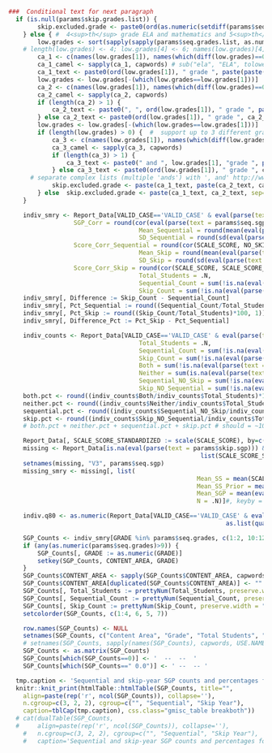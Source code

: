 ```r
###  Conditional text for next paragraph
  if (is.null(params$skip.grades.list)) {
		skip.excluded.grade <- paste0(ord(as.numeric(setdiff(params$seq.grades, params$skip.grades))), " grade")
	} else { #  4<sup>th</sup> grade ELA and mathematics and 5<sup>th</sup> grade science
		low.grades <- sort(sapply(sapply(params$seq.grades.list, as.numeric), min))
    # length(low.grades) <- 4; low.grades[4] <- 6; names(low.grades)[4] <- "SOCIAL_STUDIES" # For testing ca_3 with Utah
		ca_1 <- c(names(low.grades[1]), names(which(diff(low.grades)==0)))
		ca_1_camel <- sapply(ca_1, capwords) # sub("ela", "ELA", tolower(ca_1))
		ca_1_text <- paste0(ord(low.grades[1]), " grade ", paste(paste(head(ca_1_camel, -1), collapse=", "), tail(ca_1_camel, 1), sep=" and "))
		low.grades <- low.grades[-(which(low.grades==low.grades[1]))]
		ca_2 <- c(names(low.grades[1]), names(which(diff(low.grades)==0)))
		ca_2_camel <- sapply(ca_2, capwords)
		if (length(ca_2) > 1) {
			ca_2_text <- paste0(", ", ord(low.grades[1]), " grade ", paste(paste(head(ca_2_camel, -1), collapse=", "), tail(ca_2_camel, 1), sep=" and "))
		} else ca_2_text <- paste0(ord(low.grades[1]), " grade ", ca_2_camel)
		low.grades <- low.grades[-(which(low.grades==low.grades[1]))]
		if (length(low.grades) > 0) {  #  support up to 3 different grade starts.
			ca_3 <- c(names(low.grades[1]), names(which(diff(low.grades)==0)))
			ca_3_camel <- sapply(ca_3, capwords)
			if (length(ca_3) > 1) {
				ca_3_text <- paste0(" and ", low.grades[1], "grade ", paste(paste(head(ca_3_camel, -1), collapse=", "), tail(ca_3_camel, 1), sep=" and "))
			} else ca_3_text <- paste0(ord(low.grades[1]), " grade ", ca_3_camel)
      # separate complex lists (multiple 'ands') with ', and' http://www.sussex.ac.uk/informatics/punctuation/comma/listing
			skip.excluded.grade <- paste(ca_1_text, paste(ca_2_text, ca_3_text, sep=", and "), sep=", ")
		} else 	skip.excluded.grade <- paste(ca_1_text, ca_2_text, sep=", and ")
	}
```

```r
	indiv_smry <- Report_Data[VALID_CASE=='VALID_CASE' & eval(parse(text = params$seq.subset)), list(
                  SGP_Corr = round(cor(eval(parse(text = params$seq.sgp)), eval(parse(text = params$skip.sgp)), use="pairwise.complete"), 2),
									Mean_Sequential = round(mean(eval(parse(text = params$seq.sgp)), na.rm = TRUE), 1),
									SD_Sequential = round(sd(eval(parse(text = params$seq.sgp)), na.rm = TRUE), 1),
                  Score_Corr_Sequential = round(cor(SCALE_SCORE, NO_SKIP_SGP_SCALE_SCORE_PRIOR_STANDARDIZED, use="pairwise.complete"), 2),
									Mean_Skip = round(mean(eval(parse(text = params$skip.sgp)), na.rm = TRUE), 1),
									SD_Skip = round(sd(eval(parse(text = params$skip.sgp)), na.rm = TRUE), 1),
                  Score_Corr_Skip = round(cor(SCALE_SCORE, SCALE_SCORE_PRIOR_STANDARDIZED, use="pairwise.complete"), 2),
									Total_Students = .N,
									Sequential_Count = sum(!is.na(eval(parse(text = params$seq.sgp)))),
									Skip_Count = sum(!is.na(eval(parse(text = params$skip.sgp))))), keyby = list(CONTENT_AREA, GRADE)]
	indiv_smry[, Difference := Skip_Count - Sequential_Count]
	indiv_smry[, Pct_Sequential := round((Sequential_Count/Total_Students)*100, 1)]
	indiv_smry[, Pct_Skip := round((Skip_Count/Total_Students)*100, 1)]
	indiv_smry[, Difference_Pct := Pct_Skip - Pct_Sequential]

	indiv_counts <- Report_Data[VALID_CASE=='VALID_CASE' & eval(parse(text = params$skip.subset)), list( # only skip.grades -- possible to get both
									Total_Students = .N,
									Sequential_Count = sum(!is.na(eval(parse(text = params$seq.sgp)))),
									Skip_Count = sum(!is.na(eval(parse(text = params$skip.sgp)))),
									Both = sum(!is.na(eval(parse(text = params$seq.sgp))) & !is.na(eval(parse(text = params$skip.sgp)))),
									Neither = sum(is.na(eval(parse(text = params$seq.sgp))) & is.na(eval(parse(text = params$skip.sgp)))),
									Sequential_NO_Skip = sum(!is.na(eval(parse(text = params$seq.sgp))) & is.na(eval(parse(text = params$skip.sgp)))),
									Skip_NO_Sequential = sum(!is.na(eval(parse(text = params$skip.sgp))) & is.na(eval(parse(text = params$seq.sgp)))))]
	both.pct <- round((indiv_counts$Both/indiv_counts$Total_Students)*100, 1)
	neither.pct <- round((indiv_counts$Neither/indiv_counts$Total_Students)*100, 1)
	sequential.pct <- round((indiv_counts$Sequential_NO_Skip/indiv_counts$Total_Students)*100, 1)
	skip.pct <- round((indiv_counts$Skip_NO_Sequential/indiv_counts$Total_Students)*100, 1)
	# both.pct + neither.pct + sequential.pct + skip.pct # should = ~100

	Report_Data[, SCALE_SCORE_STANDARDIZED := scale(SCALE_SCORE), by=c("CONTENT_AREA", "GRADE")]
	missing <- Report_Data[is.na(eval(parse(text = params$skip.sgp))) & !is.na(eval(parse(text = params$seq.sgp))) & eval(parse(text = params$skip.subset)) & CONTENT_AREA %in% params$subject_order,
													 list(SCALE_SCORE_STANDARDIZED, NO_SKIP_SGP_SCALE_SCORE_PRIOR_STANDARDIZED, eval(parse(text = params$seq.sgp)), CONTENT_AREA, GRADE)]
	setnames(missing, "V3", params$seq.sgp)
	missing_smry <- missing[, list(
													Mean_SS = mean(SCALE_SCORE_STANDARDIZED, na.rm = TRUE),
													Mean_SS_Prior = mean(NO_SKIP_SGP_SCALE_SCORE_PRIOR_STANDARDIZED, na.rm = TRUE),
													Mean_SGP = mean(eval(parse(text = params$seq.sgp)), na.rm = TRUE),
													N = .N)]#, keyby = c("CONTENT_AREA", "GRADE")]

	indiv.q80 <- as.numeric(Report_Data[VALID_CASE=='VALID_CASE' & eval(parse(text = params$skip.subset)),
															as.list(quantile(abs(eval(parse(text = params$skip.sgp)) - eval(parse(text = params$seq.sgp))), probs=0.8, na.rm=TRUE))])
```

```r
	SGP_Counts <- indiv_smry[GRADE %in% params$seq.grades, c(1:2, 10:12, 14:15)] # Percentages receiving SGPs
	if (any(as.numeric(params$seq.grades)>9)) {
		SGP_Counts[, GRADE := as.numeric(GRADE)]
		setkey(SGP_Counts, CONTENT_AREA, GRADE)
	}
	SGP_Counts$CONTENT_AREA <- sapply(SGP_Counts$CONTENT_AREA, capwords, USE.NAMES=FALSE)
	SGP_Counts$CONTENT_AREA[duplicated(SGP_Counts$CONTENT_AREA)] <- ""
	SGP_Counts[, Total_Students := prettyNum(Total_Students, preserve.width = "individual", big.mark=',')]
	SGP_Counts[, Sequential_Count := prettyNum(Sequential_Count, preserve.width = "individual", big.mark=',')]
	SGP_Counts[, Skip_Count := prettyNum(Skip_Count, preserve.width = "individual", big.mark=',')]
	setcolorder(SGP_Counts, c(1:4, 6, 5, 7))

	row.names(SGP_Counts) <- NULL
	setnames(SGP_Counts, c("Content Area", "Grade", "Total Students", "Count", "Percent", "Count", "Percent"))
	# setnames(SGP_Counts, sapply(names(SGP_Counts), capwords, USE.NAMES=FALSE))
	SGP_Counts <- as.matrix(SGP_Counts)
	SGP_Counts[which(SGP_Counts==0)] <- '  --  --  '
	SGP_Counts[which(SGP_Counts==" 0.0")] <- ' --  -- '

  tmp.caption <- 'Sequential and skip-year SGP counts and percentages for 2019 by content area and grade'
  knitr::knit_print(htmlTable::htmlTable(SGP_Counts, title="",
    align=paste(rep('r', ncol(SGP_Counts)), collapse=''),
    n.cgroup=c(3, 2, 2), cgroup=c("", "Sequential", "Skip Year"),
    caption=tblCap(tmp.caption), css.class="gmisc_table breakboth"))
  # cat(dualTable(SGP_Counts,
  # 	align=paste(rep('r', ncol(SGP_Counts)), collapse=''),
	# 	n.cgroup=c(3, 2, 2), cgroup=c("", "Sequential", "Skip Year"),
	# 	caption='Sequential and skip-year SGP counts and percentages for 2019 by content area and grade'))
```
